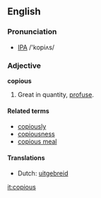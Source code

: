 ==English==

===Pronunciation===
* [[IPA]] /'kopiʌs/

===Adjective===
'''copious'''
# Great in quantity, [[profuse]].

====Related terms====
*[[copiously]]
*[[copiousness]]
*[[copious meal]]

====Translations====
*Dutch: [[uitgebreid]]

[[it:copious]]